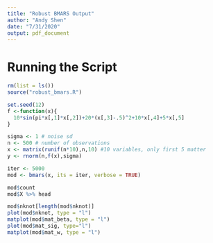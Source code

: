 ```yaml
---
title: "Robust BMARS Output"
author: "Andy Shen"
date: "7/31/2020"
output: pdf_document
---
```


# Running the Script


```r
rm(list = ls())
source("robust_bmars.R")
```


```r
set.seed(12)
f <-function(x){
  10*sin(pi*x[,1]*x[,2])+20*(x[,3]-.5)^2+10*x[,4]+5*x[,5]
}

sigma <- 1 # noise sd
n <- 500 # number of observations
x <- matrix(runif(n*10),n,10) #10 variables, only first 5 matter
y <- rnorm(n,f(x),sigma)
```

```r
iter <- 5000
mod <- bmars(x, its = iter, verbose = TRUE)
```

```r
mod$count
mod$X %>% head
```


```r
mod$nknot[length(mod$nknot)]
plot(mod$nknot, type = "l")
matplot(mod$mat_beta, type = "l")
plot(mod$mat_sig, type="l")
matplot(mod$mat_w, type = "l")
```


